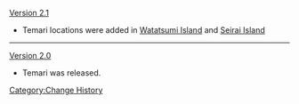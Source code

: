 [[Version 2.1]]
* Temari locations were added in [[Watatsumi Island]] and [[Seirai Island]]
----
[[Version 2.0]]
* Temari was released.
<noinclude>[[Category:Change History]]</noinclude>